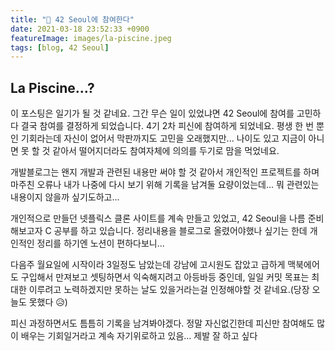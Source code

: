 ```yaml
---
title: "🚀 42 Seoul에 참여한다"
date: 2021-03-18 23:52:33 +0900
featureImage: images/la-piscine.jpeg
tags: [blog, 42 Seoul]
---
```


## La Piscine...?

이 포스팅은 일기가 될 것 같네요. 그간 무슨 일이 있었냐면 42 Seoul에 참여를 고민하다 결국 참여를 결정하게 되었습니다.
4기 2차 피신에 참여하게 되었네요. 평생 한 번 뿐인 기회라는데 자신이 없어서 막판까지도 고민을 오래했지만... 나이도 있고 지금이 아니면 못 할 것 같아서 떨어지더라도 참여자체에 의의를 두기로 맘을 먹었네요.

개발블로그는 왠지 개발과 관련된 내용만 써야 할 것 같아서 개인적인 프로젝트를 하며 마주친 오류나 내가 나중에 다시 보기 위해 기록을 남겨둘 요량이었는데... 뭐 관련있는 내용이지 않을까 싶기도하고...

개인적으로 만들던 넷플릭스 클론 사이트를 계속 만들고 있었고, 42 Seoul을 나름 준비해보고자 C 공부를 하고 있습니다.
정리내용을 블로그로 올렸어야했나 싶기는 한데 개인적인 정리를 하기엔 노션이 편하다보니...

다음주 월요일에 시작이라 3일정도 남았는데 강남에 고시원도 잡았고 급하게 맥북에어도 구입해서 만져보고 셋팅하면서 익숙해지려고 아등바등 중인데, 일일 커밋 목표는 최대한 이루려고 노력하겠지만 못하는 날도 있을거라는걸 인정해야할 것 같네요.(당장 오늘도 못했다 😥)

피신 과정하면서도 틈틈히 기록을 남겨봐야겠다.
정말 자신없긴한데 피신만 참여해도 많이 배우는 기회일거라고 계속 자기위로하고 있음... 제발 잘 하고 싶다
